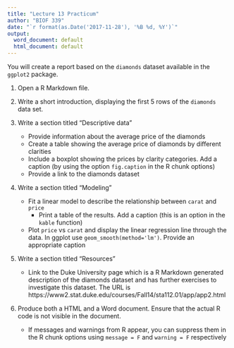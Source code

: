 ```yaml
---
title: "Lecture 13 Practicum"
author: "BIOF 339"
date: "`r format(as.Date('2017-11-28'), '%B %d, %Y')`"
output: 
  word_document: default
  html_document: default
---
```

 
You will create a report based on the `diamonds` dataset available in the `ggplot2` package. 

1. Open a R Markdown file.
2. Write a short introduction, displaying the first 5 rows of the `diamonds` data set.
3. Write a section titled "Descriptive data"
    + Provide information about the average price of the diamonds
    + Create a table showing the average price of diamonds by different clarities
    + Include a boxplot showing the prices by clarity categories. Add a caption (by using the option `fig.caption` in the R chunk options)
    + Provide a link to the diamonds dataset

4. Write a section titled "Modeling"
    + Fit a linear model to describe the relationship between `carat` and `price`
        + Print a table of the results. Add a caption (this is an option in the `kable` function)
    + Plot `price` vs `carat` and display the linear regression line through the data. In ggplot use `geom_smooth(method='lm')`. Provide an appropriate caption

5. Write a section titled "Resources"

    + Link to the Duke University page which is a R Markdown generated description of the diamonds dataset and has further exercises to investigate this dataset. The URL is https://www2.stat.duke.edu/courses/Fall14/sta112.01/app/app2.html
    
6. Produce both a HTML and a Word document. Ensure that the actual R code is not visible in the document. 
    + If messages and warnings from R appear, you can suppress them in the R chunk options using `message = F` and `warning = F` respectively
    
  

